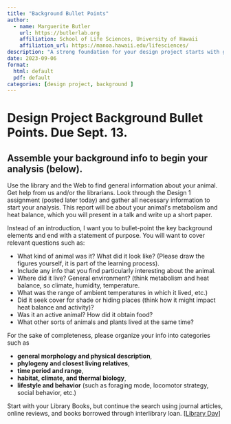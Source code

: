 ```yaml
---
title: "Background Bullet Points"
author:
  - name: Marguerite Butler  
    url: https://butlerlab.org
    affiliation: School of Life Sciences, University of Hawaii
    affiliation_url: https://manoa.hawaii.edu/lifesciences/
description: "A strong foundation for your design project starts with great background"
date: 2023-09-06
format: 
  html: default 
  pdf: default
categories: [design project, background ]
---
```


# Design Project Background Bullet Points. Due Sept. 13. 

## Assemble your background info to begin your analysis (below). 

Use the library and the Web to find general information about your animal.  Get help from us and/or the librarians.  Look through the Design 1 assignment (posted later today) and gather all necessary information to start your analysis. This report will be about your animalʻs metabolism and heat balance, which you will present in a talk and write up a short paper. 

Instead of an introduction, I want you to bullet-point the key background elements and end with a statement of purpose. You will want to cover relevant questions such as: 

-  What kind of animal was it? What did it look like? (Please draw the figures yourself, it is part of the learning process).  
-  Include any info that you find particularly interesting about the animal. 
-  Where did it live?  General environment? (think metabolism and heat balance, so climate, humidity, temperature. 
-  What was the range of ambient temperatures in which it lived, etc.)  
-  Did it seek cover for shade or hiding places (think how it might impact heat balance and activity)? 
-  Was it an active animal? How did it obtain food?  
-  What other sorts of animals and plants lived at the same time?  


For the sake of completeness, please organize your info into categories such as

- __general morphology and physical description__, 
-  __phylogeny and closest living relatives__, 
-  __time period and range__, 
-  __habitat, climate, and thermal biology__, 
-  __lifestyle and behavior__ (such as foraging mode, locomotor strategy, social behavior, etc.)

Start with your Library Books, but continue the search using journal articles, online reviews, and books borrowed through interlibrary loan. \[[Library Day](../../posts/2023-08-25-Library-day)\]
